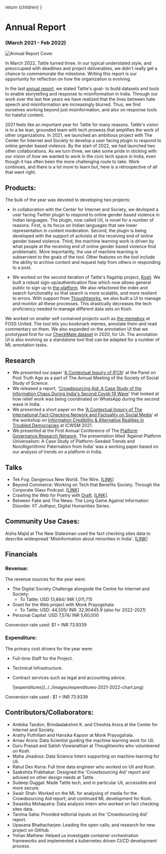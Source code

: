 
  return <DefaultLayoutNarrow>{children}</DefaultLayoutNarrow>
}

# Annual Report

### (March 2021 - Feb 2022)

![Annual Report Cover](../../images/communitiy_cropped.png)

In March 2022, Tattle turned three. In our typical understated style, and preoccupied with deadlines and project deliverables, we didn't really get a chance to commemorate the milestone. Writing this report is our opportunity for reflection on how the organization is evolving.

In the last [annual report](2020-report.mdx), we stated Tattle's goal- to build datasets and tools to enable storytelling and response to misinformation in India. Through our work over the last few years we have realized that the lines between hate speech and misinformation are increasingly blurred. Thus, we find ourselves working beyond just misinformation, and also on response tools for hateful content.

2021 feels like an important year for Tattle for many reasons. Tattle's vision is to a be lean, grounded team with tech prowess that amplifies the work of other organizations. In 2021, we launched an ambitious project with The Center for Internet and Society to develop a user facing plugin to respond to online gender based violence. By the start of 2022, we had launched two other collaborations. As we turn three, we take some pride in sticking with our vision of _how_ we wanted to work in the civic tech space in India, even though it has often been the more challenging route to take. Work continues, and there is a lot more to learn but, here is a retrospective of all that went right.

## Products:

The bulk of the year was devoted to developing two projects:

- In collaboration with the Center for Internet and Society, we devloped a user facing Twitter plugin to respond to online gender based violence in Indian languages. The plugin, now called Uli, is novel for a number of reasons. First, is its focus on Indian languages that see lower representation in content moderation. Second, the plugin is being developed with the support of activists at the receiving end of online gender based violence. Third, the machine learning work is driven by what people at the receiving end of online gender based violence find problematic. More importantly, the use of machine learning is subservient to the goals of the tool. Other features on the tool include the ability to archive content and request help from others in responding to a post.

- We worked on the second iteration of Tattle's flagship project, [Kosh](https://github.com/tattle-made/kosh-v2). We built a robust sign-up/authentication flow which now allows general public to sign up to [the platform](http://kosh.tattle.co.in/). We also refactored the index and search functionality so that search is more scalable, and more resilient to errors. With support from [Thoughtworks](https://www.thoughtworks.com/about-us/social-change), we also built a UI to manage and monitor all these processes. This drastically decreases the tech proficiency needed to manage different data sets on Kosh.

We worked on smaller self contained projects such as [the memebox](https://github.com/tattle-made/memebox) at FOSS United. The tool lets you bookmark memes, annotate them and read commentary on them. We also expanded on the annotation UI that we prototyped first for our [CheckMate dataset](https://ojs.aaai.org/index.php/ICWSM/article/view/18126) in 2020, for Uli. The annotation UI is also evolving as a standalone tool that can be adapted for a number of ML annotation tasks.

## Research

- We presented our paper '[A Contextual Inquiry of IFCN](https://www.4sonline.org/185-the-post-truth-age-what-is-this-really-about/)' at the Panel on Post Truth Age as a part of The Annual Meeting of the Society of Social Study of Science.
- We released a report, '[Crowdsourcing Aid: A Case Study of the Information Chaos During India's Second Covid-19 Wave](https://tattle.co.in/articles/covid-whatsapp-public-groups/)' that looked at how relief work was being coordinated on WhatsApp during the second wave in India.
- We presented a short paper on the '[A Contextual Inquiry of The International Fact-Checking Network and Factuality on Social Media](https://a%20contextual%20inquiry%20of%20the%20international%20fact-checking%20network%20and%20factuality%20on%20social%20media/)' at the workshop on [Information Credibility & Alternative Realities in Troubled Democracies](https://zivepstein.github.io/info-credibility-workshop/index.html) at ICWSM 2021.
- We presented at the First Annual Conference of The [Platform Governance Research Network](https://www.platgov.net/program.pdf). The presentation titled 'Against Platform Universalism: A Case Study of Platform-Seeded Trends and Non/Algorithmic Paternalism from India' was a working paper based on our analysis of trends on a platform in India.

## Talks

- Tek Fog: Dangerous New World. The Wire. [[LINK](https://twitter.com/onosmosis/status/1482980287458193412)]
- Beyond Commerce: Working on Tech that Benefits Society. Through the Corporate Glass Podcast. [[LINK](https://www.throughthecorporateglass.com/tech-benefit-society)]
- Crawling the Web for Poetry with [Draft](https://dra-ft.site/). [[LINK](https://youtu.be/EBRC6dt62Ts)].
- Between Fake and The News: The Long Game Against Information Disorder. IIT Jodhpur, Digital Humanities Series.

## Community Use Cases:

Aisha Majid at The New Statesman used the fact checking sites data to describe widespread 'Misinformation about minorities in India'. [[LINK](https://www.newstatesman.com/international-politics/society-international-politics/2021/10/misinformation-about-minorities-in-india-is-widespread-and-getting-worse)]

## Financials

### Revenue:

The revenue sources for the year were:

- The Digital Society Challenge alongside the Centre for Internet and Society:
  - To Tattle: USD 13,684/ INR 1,011,715
- Grant for the Web project with Monk Prayogshala:
  - To Tattle: USD: 44,505/ INR: 32,90445.9 (also for 2022-2021)
- Personal Capital: USD 7,574/ INR 5,60,000

Conversion rate used: $1 = INR 73.9339

### Expenditure:

The primary cost drivers for the year were:

- Full-time Staff for the Project.
- Technical Infrastructure.
- Contract services such as legal and accounting advice.

  <div className="w-[500px]">
    ![expenditures](../../images/expenditures-2021-2022-chart.png)
  </div>

Conversion rate used : $1 = INR 73.9339

## Contributors/Collaborators:

- Ambika Tandon, Brindaalakshmi K. and Cheshta Arora at the Center for Internet and Society.
- Arathy Puthillam and Hansika Kapoor at Monk Prayogshala.
- Arnav Arora: Data Scientist guiding the machine learning work for Uli.
- Guru Prasad and Satish Viswanathan at Thoughtworks who volunteered on Kosh.
- Maha Jinadoss: Data Science Intern supporting on machine learning for Uli.
- Rahul Dev Korra: Full time data engineer who worked on Uli and Kosh.
- Saakshita Prabhakar: Designed the 'Crowdsourcing Aid' report and advised on other design needs at Tattle.
- Sudeep Duggal: Made Tattle tech, and in particular Uli, accessible and more secure.
- Swair Shah: Worked on the ML for analysing of media for the Crowdsourcing Aid report; and continued ML development for Kosh.
- Swastika Mohapatra: Data analysis intern who worked on fact checking sites data.
- Tanima Saha: Provided editorial inputs on the 'Crowdsourcing Aid' report.
- Upasana Bhattacharjee: Leading the open calls; and research for new project on GitHub.
- Yohan Mathew: Helped us investigate container orchestration frameworks and implemented a kubernetes driven CI/CD development process.
